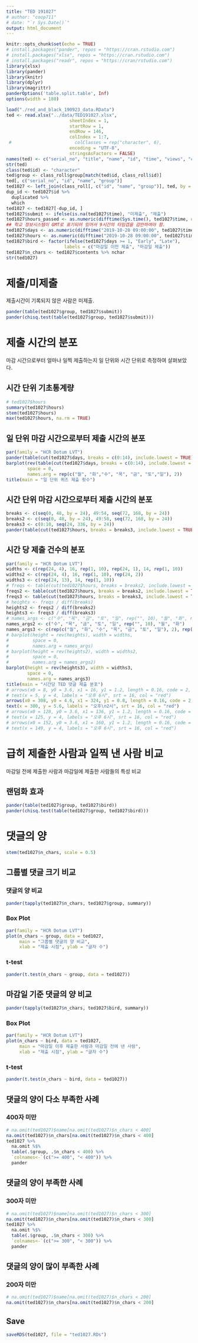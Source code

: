 ```yaml
---
title: "TED 191027"
# author: "coop711"
# date: "`r Sys.Date()`"
output: html_document
---
```


```r
knitr::opts_chunk$set(echo = TRUE)
# install.packages("pander", repos = "https://cran.rstudio.com")
# install.packages("xlsx", repos = "https://cran.rstudio.com")
# install.packages("readr", repos = "https://cran/rstudio.com")
library(xlsx)
library(pander)
library(knitr)
library(dplyr)
library(magrittr)
panderOptions('table.split.table', Inf)
options(width = 180)
```

<!--
# Data
-->

```r
load("./red_and_black_190923_data.RData")
ted <- read.xlsx("../data/TED191027.xlsx", 
                        sheetIndex = 1, 
                        startRow = 1, 
                        endRow = 146, 
                        colIndex = 1:7,
 #                        colClasses = rep("character", 6), 
                        encoding = "UTF-8",
                        stringsAsFactors = FALSE)
names(ted) <- c("serial_no", "title", "name", "id", "time", "views", "contents")
str(ted)
class(ted$id) <- "character"
ted$group <- class_roll$group[match(ted$id, class_roll$id)]
ted[, c("serial_no", "id", "name", "group")] 
ted1027 <- left_join(class_roll[, c("id", "name", "group")], ted, by = c("id", "name", "group"))
dup_id <- ted1027$id %>% 
  duplicated %>% 
  which
ted1027 <- ted1027[-dup_id, ]
ted1027$submit <- ifelse(is.na(ted1027$time), "미제출", "제출")
ted1027$hours_passed <- as.numeric(difftime(Sys.time(), ted1027$time, units = 'days'))
## 학교 정보시스템이 GMT로 표기되어 있어서 9시간의 타임갭을 감안하여야 함.
ted1027$days <- as.numeric(difftime("2019-10-28 09:00:00", ted1027$time, units = 'days'))
ted1027$hours <- as.numeric(difftime("2019-10-28 09:00:00", ted1027$time, units = 'hours'))
ted1027$bird <- factor(ifelse(ted1027$days >= 1, "Early", "Late"), 
                      labels = c("마감일 이전 제출", "마감일 제출"))
ted1027$n_chars <- ted1027$contents %>% nchar
str(ted1027)
```


# 제출/미제출

제출시간이 기록되지 않은 사람은 미제출.

```r
pander(table(ted1027$group, ted1027$submit))
pander(chisq.test(table(ted1027$group, ted1027$submit)))
```

# 제출 시간의 분포

마감 시간으로부터 얼마나 일찍 제출하는지 일 단위와 시간 단위로 측정하여 살펴보았다. 

## 시간 단위 기초통계량

```r
# ted1027$hours
summary(ted1027$hours)
stem(ted1027$hours)
max(ted1027$hours, na.rm = TRUE)
```

## 일 단위 마감 시간으로부터 제출 시간의 분포

```r
par(family = "HCR Dotum LVT")
pander(table(cut(ted1027$days, breaks = c(0:14), include.lowest = TRUE)), caption = "일 단위")
barplot(rev(table(cut(ted1027$days, breaks = c(0:14), include.lowest = TRUE))), 
        space = 0,
        names.arg = rep(c("월", "화","수", "목", "금", "토","일"), 2))
title(main = "일 단위 퀴즈 제출 횟수")
```

## 시간 단위 마감 시간으로부터 제출 시간의 분포

```r
breaks <- c(seq(0, 48, by = 24), 49:54, seq(72, 168, by = 24))
breaks2 <- c(seq(0, 48, by = 24), 49:58, seq(72, 168, by = 24))
breaks3 <- c(0:10, seq(24, 336, by = 24))
pander(table(cut(ted1027$hours, breaks = breaks3, include.lowest = TRUE)), caption = "시간 단위")
```

## 시간 당 제출 건수의 분포

```r
par(family = "HCR Dotum LVT")
widths <- c(rep(24, 4), 16, rep(1, 10), rep(24, 1), 14, rep(1, 10))
widths2 <- c(rep(24, 4), 16, rep(1, 10), rep(24, 2))
widths3 <- c(rep(24, 13), 14, rep(1, 10))
# freqs <- table(cut(ted1027$hours, breaks = breaks2, include.lowest = TRUE))
freqs2 <- table(cut(ted1027$hours, breaks = breaks2, include.lowest = TRUE))
freqs3 <- table(cut(ted1027$hours, breaks = breaks3, include.lowest = TRUE))
# heights <- freqs / diff(breaks)
heights2 <- freqs2 / diff(breaks2)
heights3 <- freqs3 / diff(breaks3)
# names_args <- c("수", "목", "금", "토", "일", rep("", 10), "월", "화", rep("", 10))
names_args2 <- c("수", "목", "금", "토", "일", rep("", 10), "월", "화")
names_args3 <- c(rep(c("월", "화", "수", "목", "금", "토", "일"), 2), rep("", 10))
# barplot(height = rev(heights), width = widths, 
#         space = 0,
#         names.arg = names_args)
# barplot(height = rev(heights2), width = widths2, 
#         space = 0,
#         names.arg = names_args2)
barplot(height = rev(heights3), width = widths3, 
        space = 0,
        names.arg = names_args3)
title(main = "시간당 TED 댓글 제출 분포")
# arrows(x0 = 8, y0 = 3.6, x1 = 16, y1 = 1.2, length = 0.16, code = 2, col = "red", lwd = 1.5)
# text(x = 5, y = 4, labels = "오후 6시", srt = 16, col = "red")
arrows(x0 = 308, y0 = 4.6, x1 = 324, y1 = 0.8, length = 0.16, code = 2, col = "red", lwd = 1.5)
text(x = 300, y = 5.6, labels = "오후\n2시", srt = 16, col = "red")
# arrows(x0 = 128, y0 = 3.6, x1 = 136, y1 = 1.2, length = 0.16, code = 2, col = "red", lwd = 1.5)
# text(x = 125, y = 4, labels = "오후 6시", srt = 16, col = "red")
# arrows(x0 = 152, y0 = 3.6, x1 = 160, y1 = 1.2, length = 0.16, code = 2, col = "red", lwd = 1.5)
# text(x = 149, y = 4, labels = "오후 6시", srt = 16, col = "red")
```

# 급히 제출한 사람과 일찍 낸 사람 비교

마감일 전에 제출한 사람과 마감일에 제출한 사람들의 특성 비교

## 랜덤화 효과

```r
pander(table(ted1027$group, ted1027$bird))
pander(chisq.test(table(ted1027$group, ted1027$bird)))
```

# 댓글의 양 

```r
stem(ted1027$n_chars, scale = 0.5)
```

## 그룹별 댓글 크기 비교

### 댓글의 양 비교

```r
pander(tapply(ted1027$n_chars, ted1027$group, summary))
```

### Box Plot

```r
par(family = "HCR Dotum LVT")
plot(n_chars ~ group, data = ted1027, 
     main = "그룹별 댓글의 양 비교", 
     xlab = "제출 시점", ylab = "글자 수")
```

### t-test

```r
pander(t.test(n_chars ~ group, data = ted1027))
```

## 마감일 기준 댓글의 양 비교

```r
pander(tapply(ted1027$n_chars, ted1027$bird, summary))
```

### Box Plot

```r
par(family = "HCR Dotum LVT")
plot(n_chars ~ bird, data = ted1027, 
     main = "마감일 이후 제출한 사람과 마감일 전에 낸 사람", 
     xlab = "제출 시점", ylab = "글자 수")
```

### t-test

```r
pander(t.test(n_chars ~ bird, data = ted1027))
```

## 댓글의 양이 다소 부족한 사례

### 400자 미만

```r
# na.omit(ted1027)$name[na.omit(ted1027)$n_chars < 400]
na.omit(ted1027)$n_chars[na.omit(ted1027)$n_chars < 400]
ted1027 %>% 
  na.omit %$%
  table(.$group, .$n_chars < 400) %>%
  `colnames<-`(c(">= 400", "< 400")) %>%
  pander
```  

## 댓글의 양이 부족한 사례

### 300자 미만

```r
# na.omit(ted1027)$name[na.omit(ted1027)$n_chars < 300]
na.omit(ted1027)$n_chars[na.omit(ted1027)$n_chars < 300]
ted1027 %>% 
  na.omit %$%
  table(.$group, .$n_chars < 300) %>%
  `colnames<-`(c(">= 300", "< 300")) %>%
  pander
```

## 댓글의 양이 많이 부족한 사례

### 200자 미만

```r
# na.omit(ted1027)$name[na.omit(ted1027)$n_chars < 200]
na.omit(ted1027)$n_chars[na.omit(ted1027)$n_chars < 200]
```

## Save

```r
saveRDS(ted1027, file = "ted1027.RDs")
```